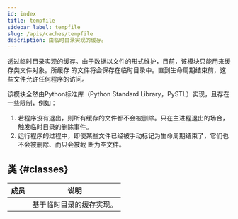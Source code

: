 ```yaml
---
id: index
title: tempfile
sidebar_label: tempfile
slug: /apis/caches/tempfile
description: 由临时目录实现的缓存。
---
```




<APITopBar type="module" source="caches.tempfile" />

透过临时目录实现的缓存。由于数据以文件的形式维护，目前，该模块只能用来缓存类文件对象。所缓存
的文件将会保存在临时目录中。直到生命周期结束前，这些文件允许任何程序的访问。

该模块全然由Python标准库（Python Standard Library，PySTL）实现，且存在一些限制，例如：

1. 若程序没有退出，则所有缓存的文件都不会被删除。只在主进程退出的场合，触发临时目录的删除事件。
2. 运行程序的过程中，即使某些文件已经被手动标记为生命周期结束了，它们也不会被删除、而只会被截
   断为空文件。

## 类 {#classes}

|                                      成员                                      | <center>说明</center>    |
| :----------------------------------------------------------------------------: | :----------------------- |
| [<IconObjType type="class" hasText={true} text="CacheFile"/>](./CacheFile.mdx) | 基于临时目录的缓存实现。 |
